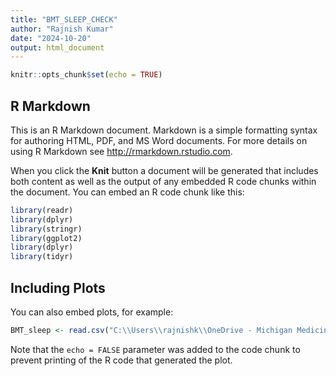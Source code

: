 ---
title: "BMT_SLEEP_CHECK"
author: "Rajnish Kumar"
date: "2024-10-20"
output: html_document
---

```{r setup, include=FALSE}
knitr::opts_chunk$set(echo = TRUE)
```

## R Markdown

This is an R Markdown document. Markdown is a simple formatting syntax for authoring HTML, PDF, and MS Word documents. For more details on using R Markdown see <http://rmarkdown.rstudio.com>.

When you click the **Knit** button a document will be generated that includes both content as well as the output of any embedded R code chunks within the document. You can embed an R code chunk like this:

```{r}
library(readr)
library(dplyr)
library(stringr)
library(ggplot2)
library(dplyr)
library(tidyr)
```

## Including Plots

You can also embed plots, for example:

```{r}
BMT_sleep <- read.csv("C:\\Users\\rajnishk\\OneDrive - Michigan Medicine\\Documents\\BMT_single_PRTCPT\\BMT_SLEEP_METRIC.csv")
```

Note that the `echo = FALSE` parameter was added to the code chunk to prevent printing of the R code that generated the plot.
